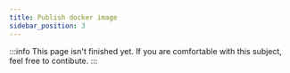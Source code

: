 ```yaml
---
title: Publish docker image
sidebar_position: 3
---
```


:::info
This page isn't finished yet. If you are comfortable with this subject, feel free to contibute.
:::